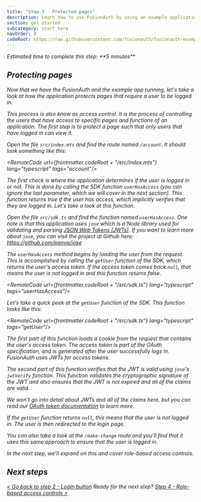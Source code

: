```yaml
---
title: "Step 3 - Protected pages"
description: Learn how to use FusionAuth by using an example application that has a protected page defined.
section: get started
subcategory: start here
navOrder: 0
codeRoot: https://raw.githubusercontent.com/fusionauth/fusionauth-example-express-start-here/refs/heads/bpontarelli/getting-started-with-steps
---
```


<div className="border border-green-700 px-3 rounded-md">
  <i className="fa-duotone fa-stopwatch fa-2x mr-2 text-green-700 align-middle"/> Estimated time to complete this step: **5 minutes**
</div>

## Protecting pages

Now that we have the FusionAuth and the example app running, let's take a look at how the application protects pages that require a user to be logged in.

This process is also know as access control. It is the process of controlling the users that have access to specific pages and functions of an application. The first step is to protect a page such that only users that have logged in can view it.

Open the file `src/index.mts` and find the route named `/account`. It should look something like this:

<RemoteCode url={frontmatter.codeRoot + "/src/index.mts"} lang="typescript" tags="account"/>

The first check is where the application determines if the user is logged in or not. This is done by calling the SDK function `userHasAccess` (you can ignore the last parameter, which we will cover in the next section). This function returns true if the user has access, which implicitly verifies that they are logged in. Let's take a look at this function.

Open the file `src/sdk.ts` and find the function named `userHasAccess`. One note is that this application uses `jose` which is a Node library used for validating and parsing [JSON Web Tokens (JWTs)](/docs/lifecycle/authenticate-users/login-api/json-web-tokens). If you want to learn more about `jose`, you can visit the project at Github here: https://github.com/panva/jose

The `userHasAccess` method begins by loading the user from the request. This is accomplished by calling the `getUser` function of the SDK, which returns the user's access token. If the access token comes back `null`, that means the user is not logged in and this function returns false.

<RemoteCode url={frontmatter.codeRoot + "/src/sdk.ts"} lang="typescript" tags="userHasAccess"/>

Let's take a quick peek at the `getUser` function of the SDK. This function looks like this:

<RemoteCode url={frontmatter.codeRoot + "/src/sdk.ts"} lang="typescript" tags="getUser"/>

The first part of this function loads a cookie from the request that contains the user's access token. The access token is part of the OAuth specification, and is generated after the user successfully logs in. FusionAuth uses JWTs for access tokens. 

The second part of this function verifies that the JWT is valid using `jose`'s `jwtVerify` function. This function validates the cryptographic signature of the JWT and also ensures that the JWT is not expired and all of the claims are valid.

We won't go into detail about JWTs and all of the claims here, but you can read our [OAuth token documentation](/docs/lifecycle/authenticate-users/oauth/tokens) to learn more.

If the `getUser` function returns `null`, this means that the user is not logged in. The user is then redirected to the login page.

You can also take a look at the `/make-change` route and you'll find that it uses this same approach to ensure that the user is logged in.

In the next step, we'll expand on this and cover role-based access controls.

## Next steps

[\< Go back to step 2 - Login button](step-2) <span class="inline-block mx-6 font-bold">Ready for the next step?</span> [Step 4 - Role-based access controls \>](step-4)


